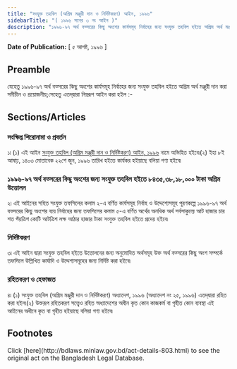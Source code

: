 ```yaml
---
title: "সংযুক্ত তহবিল (অগ্রিম মঞ্জুরী দান ও নির্দিষ্টকরণ) আইন, ১৯৯৬"
sidebarTitle: "( ১৯৯৬ সনের ৩ নং আইন )"
description: "১৯৯৬-৯৭ অর্থ বত্সরের কিছু অংশের কার্যসমূহ নির্বাহের জন্য সংযুক্ত তহবিল হইতে অগ্রিম অর্থ মঞ্জুরী দানের জন্য প্রণীত আইন৷"
---
```


**Date of Publication:** [ ৫ আগষ্ট, ১৯৯৬ ]

## Preamble

যেহেতু ১৯৯৬-৯৭ অর্থ বত্সরের কিছু অংশের কার্যসমূহ নির্বাহের জন্য সংযুক্ত তহবিল হইতে অগ্রিম অর্থ মঞ্জুরী দান করা সমীচীন ও প্রয়োজনীয়;সেহেতু এতদ্‌দ্বারা নিম্নরূপ আইন করা হইল :-

## Sections/Articles

### সংক্ষিপ্ত শিরোনামা ও প্রবর্তন

১৷ (১) এই আইন [সংযুক্ত তহবিল (অগ্রিম মঞ্জুরী দান ও নির্দিষ্টকরণ) আইন, ১৯৯৬](/laws/volume-31/act-803 "সংযুক্ত তহবিল (অগ্রিম মঞ্জুরী দান ও নির্দিষ্টকরণ) আইন, ১৯৯৬") নামে অভিহিত হইবে৷(২) ইহা ৮ই আষাঢ়, ১৪০৩ মোতাবেক ২২শে জুন, ১৯৯৬ তারিখ হইতে কার্যকর হইয়াছে বলিয়া গণ্য হইবে৷

### ১৯৯৬-৯৭ অর্থ বত্সরের কিছু অংশের জন্য সংযুক্ত তহবিল হইতে ৮৪৩৫,৩৮,১৮,০০০ টাকা অগ্রিম উত্তোলন

২৷ এই আইনের সহিত সংযুক্ত তফসিলের কলাম ২-এ বর্ণিত কার্যসমূহ নির্বাহ ও উদ্দেশ্যেসমূহ পূরণকল্পে ১৯৯৬-৯৭ অর্থ বত্সরের কিছু অংশের ব্যয় নির্বাহের জন্য তফসিলের কলাম ৫-এ বর্ণিত অর্থের অনধিক অর্থ সর্বসাকুল্যে আট হাজার চার শত পঁয়ত্রিশ কোটি আটত্রিশ লক্ষ আঠার হাজার টাকা সংযুক্ত তহবিল হইতে প্রদেয় হইবে৷

### নির্দিষ্টকরণ

৩৷ এই আইন দ্বারা সংযুক্ত তহবিল হইতে উত্তোলনের জন্য অনুমোদিত অর্থসমূহ উক্ত অর্থ বত্সরের কিছু অংশ সম্পর্কে তফসিলে উল্লিখিত কার্যাদি ও উদ্দেশ্যসমূহের জন্য নির্দিষ্ট করা হইবে৷

### রহিতকরণ ও হেফাজত

৪৷ (১) সংযুক্ত তহবিল (অগ্রিম মঞ্জুরী দান ও নির্দিষ্টকরণ) অধ্যাদেশ, ১৯৯৬ (অধ্যাদেশ নং ২৫, ১৯৯৬) এতদ্‌দ্বারা রহিত করা হইল৷(২) উক্তরূপ রহিতকরণ সত্ত্বেও রহিত অধ্যাদেশের অধীন কৃত কোন কাজকর্ম বা গৃহীত কোন ব্যবস্থা এই আইনের অধীনে কৃত বা গৃহীত হইয়াছে বলিয়া গণ্য হইবে৷

## Footnotes

<Note>
  Click [here](http://bdlaws.minlaw.gov.bd/act-details-803.html) to see the original act on the Bangladesh Legal Database.
</Note>
